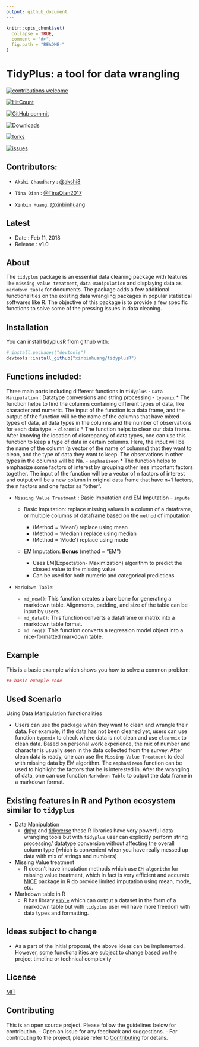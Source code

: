 ```yaml
---
output: github_document
---
```


<!-- README.md is generated from README.Rmd. Please edit that file -->

```r
knitr::opts_chunk$set(
  collapse = TRUE,
  comment = "#>",
  fig.path = "README-"
)
```

# TidyPlus: a tool for data wrangling

[![contributions welcome](https://img.shields.io/badge/contributions-welcome-brightgreen.svg?style=flat)](https://github.com/dwyl/esta/issues)

[![HitCount](https://hitt.herokuapp.com/tidyplus_python.svg..)](https://github.com/tidyplus_python)

[![GitHub commit](https://img.shields.io/github/commits-since/UBC-MDS/tidyplus_python/v0.svg)](https://github.com/UBC-MDS/tidyplus_python/commit)

[![Downloads](https://img.shields.io/github/downloads/UBC-MDS/tidyplus_python/total.svg)](https://github.com/UBC-MDS/tidyplus_python/graphs/traffic)

[![forks](https://img.shields.io/github/forks/UBC-MDS/tidyplus_python.svg)](https://github.com/UBC-MDS/tidyplus_python/network)

[![issues](https://img.shields.io/github/issues/UBC-MDS/tidyplus_python.svg)](https://github.com/UBC-MDS/tidyplus_python/issues)



## Contributors:

* `Akshi Chaudhary` : [@akshi8](https://github.com/akshi8)

* `Tina Qian` : [@TinaQian2017](https://github.com/TinaQian2017)
* `Xinbin Huang`: [@xinbinhuang](https://github.com/xinbinhuang)


## Latest

* Date : Feb 11, 2018
* Release : v1.0

## About


The `tidyplus` package is an essential data cleaning package with features like `missing value treatment`, `data manipulation` and displaying data as `markdown table` for documents. The package adds a few additional functionalities on the existing data wrangling packages in popular statistical softwares like R. The objective of this package is to provide a few specific functions to solve some of the pressing issues in data cleaning.


## Installation

You can install tidyplusR from github with:


``` r
# install.packages("devtools")
devtools::install_github("xinbinhuang/tidyplusR")
```



## Functions included:

Three main parts including different functions in `tidyplus`
- `Data Manipulation` : Datatype conversions and string processing
  - `typemix`
    * The function helps to find the columns containing different types of data, like character and numeric. The input of the function is a data frame, and the output of the function will be the name of the columns that have mixed types of data, all data types in the columns and the number of observations for each data type.
  - `cleanmix`
    * The function helps to clean our data frame. After knowing the location of discrepancy of data types, one can use this function to keep a type of data in certain columns. Here, the input will be the name of the column (a vector of the name of columns) that they want to clean, and the type of data they want to keep. The observations in other types in the columns will be Na.
  - `emphasizeon`
    * The function helps to emphasize some factors of interest by grouping other less important factors together. The input of the function will be a vector of n factors of interest and output will be a new column in original data frame that have n+1 factors, the n factors and one factor as "other".

- `Missing Value Treatment` : Basic Imputation and EM Imputation - `impute`

    * Basic Imputation: replace missing values in a column of a dataframe, or multiple columns of dataframe based on the `method` of imputation

      - (Method = 'Mean') replace using mean
      - (Method = 'Median') replace using median
      - (Method = 'Mode') replace using mode
    * EM Imputation: **Bonus** (method = "EM")
      - Uses EM(Expectation- Maximization) algorithm to predict the closest value to the missing value
      - Can be used for both numeric and categorical predictions
- `Markdown Table`:

  - `md_new()`: This function creates a bare bone for generating a markdown table. Alignments, padding, and size of the table can be input by users.
  - `md_data()`: This function converts a dataframe or matrix into a markdown table format.
  - `md_reg()`: This function converts a regression model object into a nice-formatted markdown table.

## Example

This is a basic example which shows you how to solve a common problem:

``` r
## basic example code
```


## Used Scenario

Using Data Manipulation functionalities

  * Users can use the package when they want to clean and wrangle their data. For example, if the data has not been cleaned yet, users can use function `typemix` to check where data is not clean and use `cleanmix` to clean data. Based on personal work experience, the mix of number and character is usually seen in the data collected from the survey. After clean data is ready, one can use the `Missing Value Treatment` to deal with missing data by EM algorithm. The `emphasizeon` function can be used to highlight the factors that he is interested in. After the wrangling of data, one can use function `Markdown Table` to output the data frame in a markdown format.


## Existing features in R and Python ecosystem similar to `tidyplus`


* Data Manipulation
  - [dplyr](https://cran.r-project.org/web/packages/dplyr/vignettes/dplyr.html) and [tidyverse](https://cran.r-project.org/web/packages/tidyverse/index.html) these R libraries have very powerful data wrangling tools but with `tidyplus` user can explicitly perform string processing/ datatype conversion without affecting the overall column type (which is convenient when you have really messed up data with mix of strings and numbers)

* Missing Value treatment
  - R doesn't have imputation methods which use `EM algorithm` for missing value treatment, which in fact is very efficient and accurate [MICE](https://cran.r-project.org/web/packages/mice/index.html) package in R do provide limited imputation using mean, mode, etc.
* Markdown table in R
  * R has library [`Kable`](https://cran.r-project.org/web/packages/kableExtra/vignettes/awesome_table_in_html.html) which can output a dataset in the form of a markdown table but with `tidyplus` user will have more freedom with data types and formatting.

## Ideas subject to change

* As a part of the initial proposal, the above ideas can be implemented. However, some functionalities are subject to change based on the project timeline or technical complexity

## License
[MIT](LICENSE.md)

## Contributing
This is an open source project. Please follow the guidelines below for contribution.
  - Open an issue for any feedback and suggestions.
  - For contributing to the project, please refer to [Contributing](CONTRIBUTING.md) for details.


